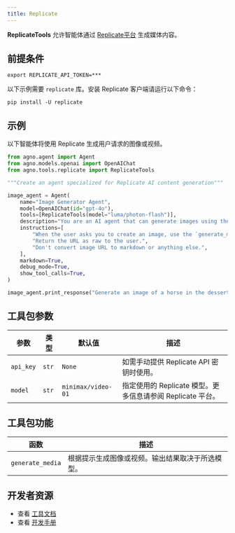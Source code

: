 ```yaml
---
title: Replicate
---
```

**ReplicateTools** 允许智能体通过 [Replicate平台](https://replicate.com/) 生成媒体内容。

## 前提条件

```shell
export REPLICATE_API_TOKEN=***
```

以下示例需要 `replicate` 库。安装 Replicate 客户端请运行以下命令：

```shell
pip install -U replicate
```

## 示例

以下智能体将使用 Replicate 生成用户请求的图像或视频。

```python cookbook/tools/replicate_tool.py
from agno.agent import Agent
from agno.models.openai import OpenAIChat
from agno.tools.replicate import ReplicateTools

"""Create an agent specialized for Replicate AI content generation"""

image_agent = Agent(
    name="Image Generator Agent",
    model=OpenAIChat(id="gpt-4o"),
    tools=[ReplicateTools(model="luma/photon-flash")],
    description="You are an AI agent that can generate images using the Replicate API.",
    instructions=[
        "When the user asks you to create an image, use the `generate_media` tool to create the image.",
        "Return the URL as raw to the user.",
        "Don't convert image URL to markdown or anything else.",
    ],
    markdown=True,
    debug_mode=True,
    show_tool_calls=True,
)

image_agent.print_response("Generate an image of a horse in the dessert.")
```

## 工具包参数

| 参数       | 类型   | 默认值            | 描述                                                                 |
| ---------- | ------ | ----------------- | -------------------------------------------------------------------- |
| `api_key` | `str` | `None`             | 如需手动提供 Replicate API 密钥时使用。                              |
| `model`   | `str` | `minimax/video-01` | 指定使用的 Replicate 模型。更多信息请参阅 Replicate 平台。           |

## 工具包功能

| 函数            | 描述                                                                                 |
| --------------- | ----------------------------------------------------------------------------------- |
| `generate_media` | 根据提示生成图像或视频。输出结果取决于所选模型。                                    |

## 开发者资源

- 查看 [工具文档](https://github.com/agno-agi/agno/blob/main/libs/agno/agno/tools/replicate.py)
- 查看 [开发手册](https://github.com/agno-agi/agno/blob/main/cookbook/tools/replicate_tools.py)